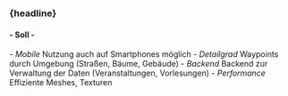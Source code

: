 
### {headline}

#### - Soll -

<Content>
- <em>Mobile</em> Nutzung auch auf Smartphones möglich
- <em> Detailgrad</em> Waypoints durch Umgebung  (Straßen, Bäume, Gebäude)
- <em>Backend</em> Backend zur Verwaltung der Daten (Veranstaltungen, Vorlesungen)
- <em>Performance</em> Effiziente Meshes, Texturen
</Content>